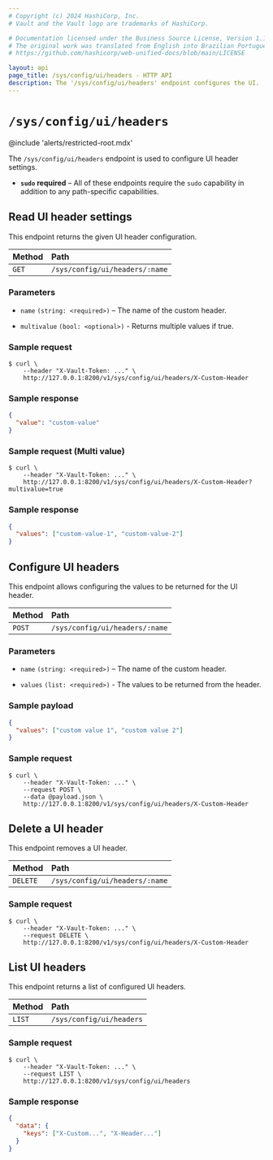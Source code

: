```yaml
---
# Copyright (c) 2024 HashiCorp, Inc.
# Vault and the Vault logo are trademarks of HashiCorp.

# Documentation licensed under the Business Source License, Version 1.1.
# The original work was translated from English into Brazilian Portuguese.
# https://github.com/hashicorp/web-unified-docs/blob/main/LICENSE

layout: api
page_title: /sys/config/ui/headers - HTTP API
description: The '/sys/config/ui/headers' endpoint configures the UI.
---
```


# `/sys/config/ui/headers`

@include 'alerts/restricted-root.mdx'

The `/sys/config/ui/headers` endpoint is used to configure UI header settings.

- **`sudo` required** – All of these endpoints require the `sudo` capability in
  addition to any path-specific capabilities.

## Read UI header settings

This endpoint returns the given UI header configuration.

| Method | Path                           |
| :----- | :----------------------------- |
| `GET`  | `/sys/config/ui/headers/:name` |

### Parameters

- `name` `(string: <required>)` – The name of the custom header.

- `multivalue` `(bool: <optional>)` - Returns multiple values if true.

### Sample request

```shell-session
$ curl \
    --header "X-Vault-Token: ..." \
    http://127.0.0.1:8200/v1/sys/config/ui/headers/X-Custom-Header
```

### Sample response

```json
{
  "value": "custom-value"
}
```

### Sample request (Multi value)

```shell-session
$ curl \
    --header "X-Vault-Token: ..." \
    http://127.0.0.1:8200/v1/sys/config/ui/headers/X-Custom-Header?multivalue=true
```

### Sample response

```json
{
  "values": ["custom-value-1", "custom-value-2"]
}
```

## Configure UI headers

This endpoint allows configuring the values to be returned for the UI header.

| Method | Path                           |
| :----- | :----------------------------- |
| `POST` | `/sys/config/ui/headers/:name` |

### Parameters

- `name` `(string: <required>)` – The name of the custom header.

- `values` `(list: <required>)` - The values to be returned from the header.

### Sample payload

```json
{
  "values": ["custom value 1", "custom value 2"]
}
```

### Sample request

```shell-session
$ curl \
    --header "X-Vault-Token: ..." \
    --request POST \
    --data @payload.json \
    http://127.0.0.1:8200/v1/sys/config/ui/headers/X-Custom-Header
```

## Delete a UI header

This endpoint removes a UI header.

| Method   | Path                           |
| :------- | :----------------------------- |
| `DELETE` | `/sys/config/ui/headers/:name` |

### Sample request

```shell-session
$ curl \
    --header "X-Vault-Token: ..." \
    --request DELETE \
    http://127.0.0.1:8200/v1/sys/config/ui/headers/X-Custom-Header
```

## List UI headers

This endpoint returns a list of configured UI headers.

| Method | Path                     |
| :----- | :----------------------- |
| `LIST` | `/sys/config/ui/headers` |

### Sample request

```shell-session
$ curl \
    --header "X-Vault-Token: ..." \
    --request LIST \
    http://127.0.0.1:8200/v1/sys/config/ui/headers
```

### Sample response

```json
{
  "data": {
    "keys": ["X-Custom...", "X-Header..."]
  }
}
```
